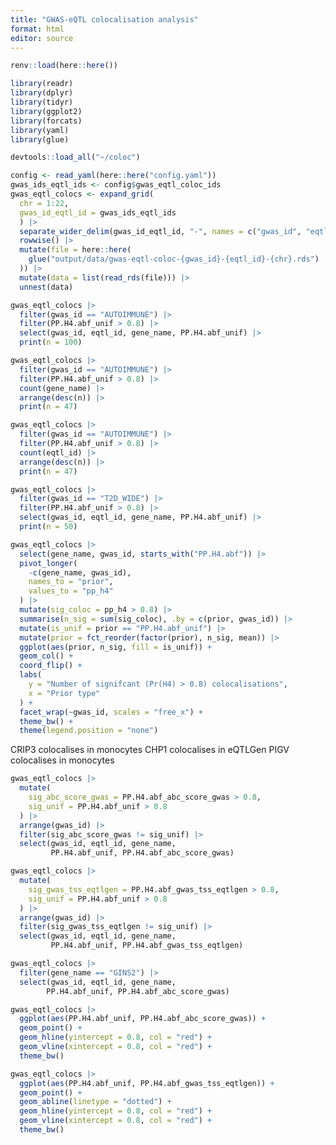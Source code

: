```yaml
---
title: "GWAS-eQTL colocalisation analysis"
format: html
editor: source
---
```


```r
renv::load(here::here())

library(readr)
library(dplyr)
library(tidyr)
library(ggplot2)
library(forcats)
library(yaml)
library(glue)

devtools::load_all("~/coloc")
```

```r
config <- read_yaml(here::here("config.yaml"))
gwas_ids_eqtl_ids <- config$gwas_eqtl_coloc_ids
gwas_eqtl_colocs <- expand_grid(
  chr = 1:22,
  gwas_id_eqtl_id = gwas_ids_eqtl_ids
  ) |>
  separate_wider_delim(gwas_id_eqtl_id, "-", names = c("gwas_id", "eqtl_id")) |>
  rowwise() |>
  mutate(file = here::here(
    glue("output/data/gwas-eqtl-coloc-{gwas_id}-{eqtl_id}-{chr}.rds")
  )) |>
  mutate(data = list(read_rds(file))) |>
  unnest(data)
```

```r
gwas_eqtl_colocs |>
  filter(gwas_id == "AUTOIMMUNE") |>
  filter(PP.H4.abf_unif > 0.8) |>
  select(gwas_id, eqtl_id, gene_name, PP.H4.abf_unif) |>
  print(n = 100)
```

```r
gwas_eqtl_colocs |>
  filter(gwas_id == "AUTOIMMUNE") |>
  filter(PP.H4.abf_unif > 0.8) |>
  count(gene_name) |>
  arrange(desc(n)) |>
  print(n = 47)
```

```r
gwas_eqtl_colocs |>
  filter(gwas_id == "AUTOIMMUNE") |>
  filter(PP.H4.abf_unif > 0.8) |>
  count(eqtl_id) |>
  arrange(desc(n)) |>
  print(n = 47)
```

```r
gwas_eqtl_colocs |>
  filter(gwas_id == "T2D_WIDE") |>
  filter(PP.H4.abf_unif > 0.8) |>
  select(gwas_id, eqtl_id, gene_name, PP.H4.abf_unif) |>
  print(n = 50)
```

```r
gwas_eqtl_colocs |>
  select(gene_name, gwas_id, starts_with("PP.H4.abf")) |>
  pivot_longer(
    -c(gene_name, gwas_id), 
    names_to = "prior",
    values_to = "pp_h4"
  ) |>
  mutate(sig_coloc = pp_h4 > 0.8) |>
  summarise(n_sig = sum(sig_coloc), .by = c(prior, gwas_id)) |>
  mutate(is_unif = prior == "PP.H4.abf_unif") |>
  mutate(prior = fct_reorder(factor(prior), n_sig, mean)) |>
  ggplot(aes(prior, n_sig, fill = is_unif)) + 
  geom_col() + 
  coord_flip() + 
  labs(
    y = "Number of signifcant (Pr(H4) > 0.8) colocalisations", 
    x = "Prior type"
  ) +
  facet_wrap(~gwas_id, scales = "free_x") + 
  theme_bw() + 
  theme(legend.position = "none")
```

CRIP3 colocalises in monocytes
CHP1 colocalises in eQTLGen
PIGV colocalises in monocytes

```r
gwas_eqtl_colocs |>
  mutate(
    sig_abc_score_gwas = PP.H4.abf_abc_score_gwas > 0.8,
    sig_unif = PP.H4.abf_unif > 0.8
  ) |>
  arrange(gwas_id) |>
  filter(sig_abc_score_gwas != sig_unif) |>
  select(gwas_id, eqtl_id, gene_name,
         PP.H4.abf_unif, PP.H4.abf_abc_score_gwas)
```

```r
gwas_eqtl_colocs |>
  mutate(
    sig_gwas_tss_eqtlgen = PP.H4.abf_gwas_tss_eqtlgen > 0.8,
    sig_unif = PP.H4.abf_unif > 0.8
  ) |>
  arrange(gwas_id) |>
  filter(sig_gwas_tss_eqtlgen != sig_unif) |>
  select(gwas_id, eqtl_id, gene_name,
         PP.H4.abf_unif, PP.H4.abf_gwas_tss_eqtlgen)
```

```r
gwas_eqtl_colocs |>
  filter(gene_name == "GINS2") |>
  select(gwas_id, eqtl_id, gene_name, 
        PP.H4.abf_unif, PP.H4.abf_abc_score_gwas)
```

```r
gwas_eqtl_colocs |>
  ggplot(aes(PP.H4.abf_unif, PP.H4.abf_abc_score_gwas)) + 
  geom_point() + 
  geom_hline(yintercept = 0.8, col = "red") + 
  geom_vline(xintercept = 0.8, col = "red") + 
  theme_bw()
```

```r
gwas_eqtl_colocs |>
  ggplot(aes(PP.H4.abf_unif, PP.H4.abf_gwas_tss_eqtlgen)) + 
  geom_point() + 
  geom_abline(linetype = "dotted") + 
  geom_hline(yintercept = 0.8, col = "red") + 
  geom_vline(xintercept = 0.8, col = "red") + 
  theme_bw()
```
